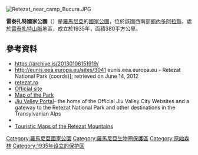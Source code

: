 [[Image:Retezat_near_camp_Bucura.JPG|right]]
{{coord|45.34|N|22.83|E|format=dms|display=title}}

'''雷泰扎特國家公園'''（{{lang-ro|Parcul Naţional Retezat}}）是[[羅馬尼亞|羅馬尼亞]]的[[國家公園|國家公園]]，位於該國西南部[[胡內多阿拉縣|胡內多阿拉縣]]，處於[[雷泰扎特山脈|雷泰扎特山脈]]地區，成立於1935年，面積380平方公里。

==參考資料==
* https://archive.is/20130106151919/
* http://eunis.eea.europa.eu/sites/3041 {{Webarchive|url=https://archive.is/20130106151919/http://eunis.eea.europa.eu/sites/3041 |date=2013-01-06 }} eunis.eea.europa.eu - Retezat National Park (coords)]; retrieved on June 14, 2012
* [http://retezat.ro retezat.ro] {{Wayback|url=http://retezat.ro/ |date=20210510163438 }}
*[http://www.retezat.ro/ Official site] {{Wayback|url=http://www.retezat.ro/ |date=20070206113934 }}
*[http://retezat.ro/index.php/english/tourism/tourist-map.html Map of the Park] {{Wayback|url=http://retezat.ro/index.php/english/tourism/tourist-map.html |date=20150414040509 }}
*[http://www.jiuvalley.com Jiu Valley Portal]- the home of the Official Jiu Valley City Websites and a gateway to the Retezat National Park and other destinations in the Transylvanian Alps
* {{Wayback|url=http://www.jiuvalley.com/ |date=20100211204934 }}
*[http://retezat-mapy.wz.cz/ Touristic Maps of the Retezat Mountains] {{Wayback|url=http://retezat-mapy.wz.cz/ |date=20210223064732 }}

{{Authority control}}

{{DEFAULTSORT:Retezat}}
[[Category:羅馬尼亞國家公園|Category:羅馬尼亞國家公園]]
[[Category:羅馬尼亞生物圈保護區|Category:羅馬尼亞生物圈保護區]]
[[Category:原始森林|Category:原始森林]]
[[Category:1935年设立的保护区|Category:1935年设立的保护区]]

{{Romania-geo-stub}}